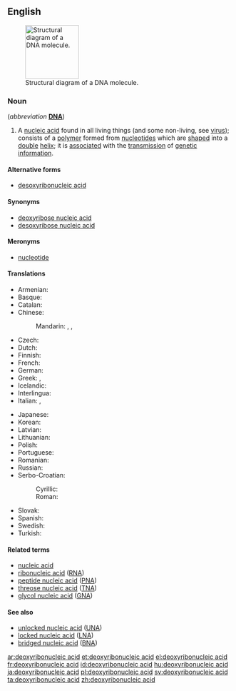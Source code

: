 ==English==
{{wikipedia|DNA|lang=en}}
[[File:DNA-structure-and-bases.png|thumb|120px|Structural diagram of a DNA molecule.]]

===Noun===
{{en-noun|sg=[[deoxyribonucleic]] [[acid]]|-}} (''abbreviation'' '''[[DNA]]''')

# {{genetics|biochemistry}} A [[nucleic acid]] found in all living things (and some non-living, see [[virus]]); consists of a [[polymer]] formed from [[nucleotide]]s which are [[shaped]] into a [[double]] [[helix]]; it is [[associated]] with the [[transmission]] of [[genetic]] [[information]].

====Alternative forms====
* [[desoxyribonucleic acid]]

====Synonyms====
* [[deoxyribose nucleic acid]]
* [[desoxyribose nucleic acid]]

====Meronyms====
* [[nucleotide]]

====Translations====
<!--Put the full forms only in this table. The translations of the abbreviation belong the translation table for "DNA", not here-->
{{trans-top|deoxyribonucleic acid}}
* Armenian: {{t-|hy|դեզօքսիռիբոնուկլեինաթթու|tr=dezòk’siṙibonukleinat’t’u}}
* Basque: {{t-|eu|azido desoxirribonukleiko}}
* Catalan: {{t-|ca|àcid desoxiribonucleic}}
* Chinese:
*: Mandarin: {{t|cmn|核酸|tr=hésuān|sc=Hani}}, {{t|cmn|脫氧核糖核酸|sc=Hani}}, {{t|cmn|脱氧核糖核酸|tr=tuōyǎng hétáng hésuān|sc=Hani}}
* Czech: {{t-|cs|deoxyribonukleová kyselina|f}}
* Dutch: {{t-|nl|desoxyribonucleïnezuur}}
* Finnish: {{t-|fi|deoksiribonukleiinihappo}}
* French: {{t+|fr|acide désoxyribonucléique|m}}
* German: {{t+|de|Desoxyribonukleinsäure|f}}
* Greek: {{t+|el|δεσοξυριβοζονουκλεϊνικό οξύ|p|tr=desoxyrivozonoukleinikó oxý|sc=Grek}}, {{t-|el|δεοξυριβονουκλεϊκό οξύ|p|tr=deoxyrivonoukleikó oxý|sc=Grek}}
* Icelandic: {{t+|is|deoxýríbósakjarnsýra|f}}
* Interlingua: {{t-|ia|acido desoxyribonucleic}}
* Italian: {{t-|it|acido desossiribonucleico|m}}, {{t-|it|acido deossiribonucleico|m}}
{{trans-mid}}
* Japanese: {{t+|ja|デオキシリボ核酸|tr=deokishiribo kakusan}}
* Korean: {{t-|ko|디옥시리보핵산|tr=diogsilibohaegsan|sc=Kore}}
* Latvian: {{t-|lv|dezoksiribonukleīnskābe}}
* Lithuanian: {{t-|lt|deoksiribonukleorugštis|f}}
* Polish: {{t-|pl|kwas dezoksyrybonukleinowy|m}}
* Portuguese: {{t-|pt|ácido desoxirribonucléico}}
* Romanian: {{t-|ro|acidul dezoxiribonucleic|m}}
* Russian: {{t+|ru|дезоксирибонуклеиновая кислота|f|tr=dɛsoksiribonukleínovaja kislotá}}
* Serbo-Croatian:
*: Cyrillic: {{t-|sh|дезоксирибонуклеинска киселина|f|sc=Cyrl}}
*: Roman: {{t-|sh|dezoksiribonukleinska kiselina|f}}
* Slovak: {{t-|sk|deoxyribonukleová kyselina|f}}
* Spanish: {{t+|es|ácido desoxirribonucleico|m}}
* Swedish: {{t-|sv|deoxiribonukleinsyra|c}}
* Turkish: {{t-|tr|deoksiribonükleik asit}}
{{trans-bottom}}

====Related terms====
* [[nucleic acid]]
* [[ribonucleic acid]] ([[RNA]])
* [[peptide nucleic acid]] ([[PNA]])
* [[threose nucleic acid]] ([[TNA]])
* [[glycol nucleic acid]] ([[GNA]])

====See also====
* [[unlocked nucleic acid]] ([[UNA]])
* [[locked nucleic acid]] ([[LNA]])
* [[bridged nucleic acid]] ([[BNA]])

[[ar:deoxyribonucleic acid]]
[[et:deoxyribonucleic acid]]
[[el:deoxyribonucleic acid]]
[[fr:deoxyribonucleic acid]]
[[id:deoxyribonucleic acid]]
[[hu:deoxyribonucleic acid]]
[[ja:deoxyribonucleic acid]]
[[pl:deoxyribonucleic acid]]
[[sv:deoxyribonucleic acid]]
[[ta:deoxyribonucleic acid]]
[[zh:deoxyribonucleic acid]]